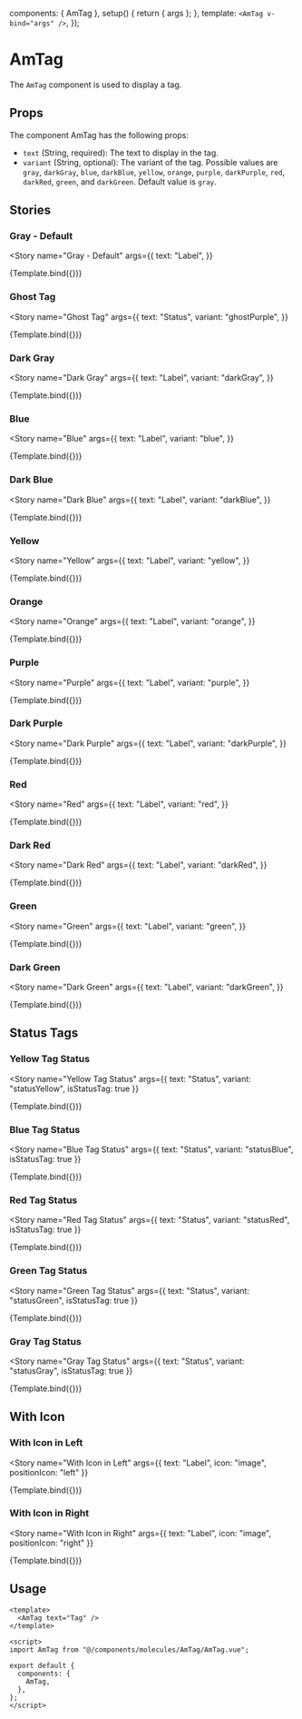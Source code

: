 
<Meta title="Molecules/AmTag/Introduction" />

  components: { AmTag },
  setup() {
    return { args };
  },
  template: `
    <AmTag v-bind="args" />
  `,
});

# AmTag

The `AmTag` component is used to display a tag.

## Props
The component AmTag has the following props:

- `text` (String, required): The text to display in the tag.
- `variant` (String, optional): The variant of the tag. Possible values are `gray`, `darkGray`, `blue`, `darkBlue`, `yellow`, `orange`, `purple`, `darkPurple`, `red`, `darkRed`, `green`, and `darkGreen`. Default value is `gray`.

## Stories

### Gray - Default
<Story
  name="Gray - Default"
  args={{
    text: "Label",
  }}
>
  {Template.bind({})}
</Story>

### Ghost Tag
<Story
  name="Ghost Tag"
  args={{
    text: "Status",
    variant: "ghostPurple",
  }}
>
  {Template.bind({})}
</Story>

### Dark Gray
<Story
  name="Dark Gray"
  args={{
    text: "Label",
    variant: "darkGray",
  }}
>
  {Template.bind({})}
</Story>

### Blue
<Story
  name="Blue"
  args={{
    text: "Label",
    variant: "blue",
  }}
>
  {Template.bind({})}
</Story>

### Dark Blue
<Story
  name="Dark Blue"
  args={{
    text: "Label",
    variant: "darkBlue",
  }}
>
  {Template.bind({})}
</Story>

### Yellow
<Story
  name="Yellow"
  args={{
    text: "Label",
    variant: "yellow",
  }}
>
  {Template.bind({})}
</Story>

### Orange
<Story
  name="Orange"
  args={{
    text: "Label",
    variant: "orange",
  }}
>
  {Template.bind({})}
</Story>

### Purple
<Story
  name="Purple"
  args={{
    text: "Label",
    variant: "purple",
  }}
>
  {Template.bind({})}
</Story>

### Dark Purple
<Story
  name="Dark Purple"
  args={{
    text: "Label",
    variant: "darkPurple",
  }}
>
  {Template.bind({})}
</Story>

### Red
<Story
  name="Red"
  args={{
    text: "Label",
    variant: "red",
  }}
>
  {Template.bind({})}
</Story>

### Dark Red
<Story
  name="Dark Red"
  args={{
    text: "Label",
    variant: "darkRed",
  }}
>
  {Template.bind({})}
</Story>

### Green
<Story
  name="Green"
  args={{
    text: "Label",
    variant: "green",
  }}
>
  {Template.bind({})}
</Story>

### Dark Green
<Story
  name="Dark Green"
  args={{
    text: "Label",
    variant: "darkGreen",
  }}
>
  {Template.bind({})}
</Story>

## Status Tags

### Yellow Tag Status
<Story
  name="Yellow Tag Status"
  args={{
    text: "Status",
    variant: "statusYellow",
    isStatusTag: true
  }}
>
  {Template.bind({})}
</Story>

### Blue Tag Status
<Story
  name="Blue Tag Status"
  args={{
    text: "Status",
    variant: "statusBlue",
    isStatusTag: true
  }}
>
  {Template.bind({})}
</Story>

### Red Tag Status
<Story
  name="Red Tag Status"
  args={{
    text: "Status",
    variant: "statusRed",
    isStatusTag: true
  }}
>
  {Template.bind({})}
</Story>

### Green Tag Status
<Story
  name="Green Tag Status"
  args={{
    text: "Status",
    variant: "statusGreen",
    isStatusTag: true
  }}
>
  {Template.bind({})}
</Story>

### Gray Tag Status
<Story
  name="Gray Tag Status"
  args={{
    text: "Status",
    variant: "statusGray",
    isStatusTag: true
  }}
>
  {Template.bind({})}
</Story>

## With Icon

### With Icon in Left
<Story
  name="With Icon in Left"
  args={{
    text: "Label",
    icon: "image",
    positionIcon: "left"
  }}
>
  {Template.bind({})}
</Story>

### With Icon in Right
<Story
  name="With Icon in Right"
  args={{
    text: "Label",
    icon: "image",
    positionIcon: "right"
  }}
>
  {Template.bind({})}
</Story>

## Usage
```vue
<template>
  <AmTag text="Tag" />
</template>

<script>
import AmTag from "@/components/molecules/AmTag/AmTag.vue";

export default {
  components: {
    AmTag,
  },
};
</script>
```
